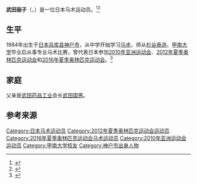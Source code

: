 {{Infobox sportsperson
|name=武田丽子
|image=
|caption=
|birth_date={{birth date and age|1984|12|14}}
|birth_place={{JAP}}[[兵库县|兵库县]][[神户市|神户市]]
|death_date=
|death_place=
|show-medals=yes
|medaltemplates=
}}
'''武田丽子'''（{{lang-ja|武田麗子}}，{{bd|1984年|12月14日||}}）是一位日本马术运动员。<ref>{{Cite web| url = http://www.fei.org/bios/Person/10040187/Reiko_TAKEDA| title = Reiko Takeda| publisher = fei.org| accessdate = 29 June 2016| archive-date = 2017-02-10| archive-url = https://web.archive.org/web/20170210100410/http://www.fei.org/bios/Person/10040187/Reiko_TAKEDA| dead-url = no}}</ref><ref>{{Cite web | url = https://www.sports-reference.com/olympics/athletes/ta/reiko-takeda-1.html| archive-url = https://web.archive.org/web/20200417213003/https://www.sports-reference.com/olympics/athletes/ta/reiko-takeda-1.html| url-status = dead| archive-date = 17 April 2020| title = Reiko Takeda| publisher = Sports Reference | accessdate= 29 June 2016}}</ref>

==生平==
1984年出生于[[日本|日本]][[兵库县|兵库县]][[神户市|神户市]]，从中学开始学习[[马术|马术]]，师从[[杉谷泰造|杉谷泰造]]。[[甲南大学|甲南大学]]毕业后从事专业马术比赛，曾代表日本参加[[2010年亚洲运动会|2010年亚洲运动会]]、[[2012年夏季奥林匹克运动会|2012年夏季奥林匹克运动会]]和[[2016年夏季奥林匹克运动会|2016年夏季奥林匹克运动会]]。<ref>{{Cite web |url=http://www.joc.or.jp/games/olympic/riodejaneiro/sports/equestrian/team/takedareiko.html |title=日本オリンピック委員会・リオデジャネイロオリンピック（馬術・武田麗子） |access-date=2020-12-19 |archive-date=2020-10-20 |archive-url=https://web.archive.org/web/20201020171032/https://www.joc.or.jp/games/olympic/riodejaneiro/sports/equestrian/team/takedareiko.html |dead-url=no }}</ref>

==家庭==
父亲是[[武田药品工业|武田药品工业]]会长[[武田国男|武田国男]]。

==参考来源==
{{reflist}}

{{Authority control}}
{{DEFAULTSORT:Takeda, Reiko}}
[[Category:日本马术运动员|Category:日本马术运动员]]
[[Category:2012年夏季奥林匹克运动会运动员|Category:2012年夏季奥林匹克运动会运动员]]
[[Category:2016年夏季奥林匹克运动会马术运动员|Category:2016年夏季奥林匹克运动会马术运动员]]
[[Category:2010年亚洲运动会运动员|Category:2010年亚洲运动会运动员]]
[[Category:甲南大学校友|Category:甲南大学校友]]
[[Category:神户市出身人物|Category:神户市出身人物]]